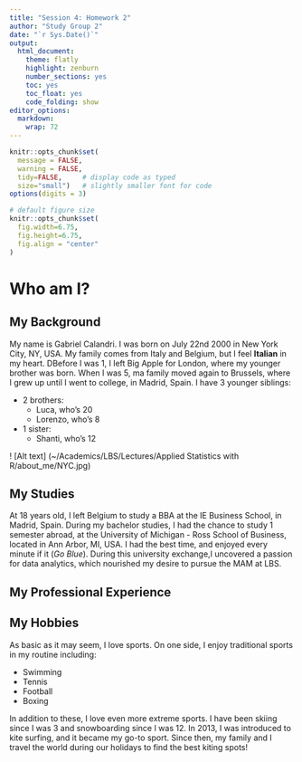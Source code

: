 ```yaml
---
title: "Session 4: Homework 2"
author: "Study Group 2"
date: "`r Sys.Date()`"
output:
  html_document:
    theme: flatly
    highlight: zenburn
    number_sections: yes
    toc: yes
    toc_float: yes
    code_folding: show
editor_options: 
  markdown: 
    wrap: 72
---
```


```r
knitr::opts_chunk$set(
  message = FALSE, 
  warning = FALSE, 
  tidy=FALSE,     # display code as typed
  size="small")   # slightly smaller font for code
options(digits = 3)

# default figure size
knitr::opts_chunk$set(
  fig.width=6.75, 
  fig.height=6.75,
  fig.align = "center"
)
```

# Who am I?

## My Background

My name is Gabriel Calandri. I was born on July 22nd 2000 in New York City, NY, USA. My family comes from Italy and Belgium, but I feel **Italian** in my heart. DBefore I was 1, I left Big Apple for London, where my younger brother was born. When I was 5, ma family moved again to Brussels, where I grew up until I went to college, in Madrid, Spain. I have 3 younger siblings:

- 2 brothers:
    + Luca, who's 20
    + Lorenzo, who's 8
- 1 sister:
    + Shanti, who's 12
    
! [Alt text] (~/Academics/LBS/Lectures/Applied Statistics with R/about_me/NYC.jpg)
    
## My Studies

At 18 years old, I left Belgium to study a BBA at the IE Business School, in Madrid, Spain. During my bachelor studies, I had the chance to study 1 semester abroad, at the University of Michigan - Ross School of Business, located in Ann Arbor, MI, USA. I had the best time, and enjoyed every minute if it (*Go Blue*). During this university exchange,I uncovered a passion for data analytics, which nourished my desire to pursue the MAM at LBS.

## My Professional Experience



## My Hobbies

As basic as it may seem, I love sports. On one side, I enjoy traditional sports in my routine including:

- Swimming
- Tennis
- Football
- Boxing

In addition to these, I love even more extreme sports. I have been skiing since I was 3 and snowboarding since I was 12. In 2013, I was introduced to kite surfing, and it became my go-to sport. Since then, my family and I travel the world during our holidays to find the best kiting spots! 


